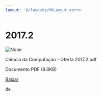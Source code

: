 ```yaml
---
layout: '@/layouts/MdLayout.astro'
---
```






2017.2
======









<Image src="https://arapiraca.ufal.br/graduacao/ciencia-da-computacao/horarios/2017/oferta-academica-2017.2/%2b%2bplone%2b%2bufalprofile/imgs/file-icon.png" alt="None" inferSize />

 Ciência da Computação - Oferta 2017.2.pdf  

 Documento PDF
 (8.0KB)
 

[Baixar](%40%40download/file/Ci%c3%aancia%20da%20Computa%c3%a7%c3%a3o%20-%20Oferta%202017.2.pdf)























 de 












